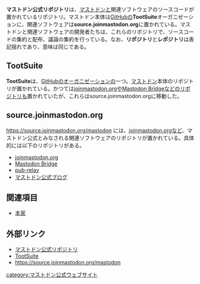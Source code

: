 '''マストドン公式リポジトリ'''は、[[Mastodon|マストドン]]と関連ソフトウェアのソースコードが置かれているリポジトリ。マストドン本体は[[GitHub]]の'''TootSuite'''オーガニゼーションに、関連ソフトウェアは'''source.joinmastodon.org'''に置かれている。マストドンと関連ソフトウェアの開発者たちは、これらのリポジトリで、ソースコードの集約と配布、議論の集約を行っている。なお、'''リポジトリ'''と'''レポジトリ'''は表記揺れであり、意味は同じである。

==TootSuite==
'''TootSuite'''は、[[GitHub]]のオーガニゼーションの一つ。[[Mastodon|マストドン]]本体のリポジトリが置かれている。かつては[[joinmastodon.org]]や[[Mastodon Bridge]]などのリポジトリも置かれていたが、これらはsource.joinmastodon.orgに移動した。

==source.joinmastodon.org==
https://source.joinmastodon.org/mastodon には、[[joinmastodon.org]]など、マストドン公式とみなされる関連ソフトウェアのリポジトリが置かれている。具体的には以下のリポジトリがある。

* [[joinmastodon.org]]
* [[Mastodon Bridge]]
* [[pub-relay]]
* [[マストドン公式ブログ]]

==関連項目==
* [[本家]]

==外部リンク==
* [https://github.com/tootsuite/mastodon マストドン公式リポジトリ]
* [https://github.com/tootsuite TootSuite]
* https://source.joinmastodon.org/mastodon

[[category:マストドン公式ウェブサイト]]
{{DEFAULTSORT:こうしきりほしとり}}